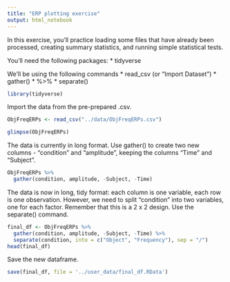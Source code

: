 ```yaml
---
title: "ERP plotting exercise"
output: html_notebook
---
```


In this exercise, you'll practice loading some files that have already been processed, creating summary statistics, and running simple statistical tests.

You'll need the following packages: 
* tidyverse

We'll be using the following commands
* read_csv (or "Import Dataset")
* gather()
* %>%
* separate()

```r
library(tidyverse)
```

Import the data from the pre-prepared .csv.

```r
ObjFreqERPs <- read_csv("../data/ObjFreqERPs.csv")
```

```r
glimpse(ObjFreqERPs)
```

The data is currently in long format. Use gather() to create two new columns - "condition" and "amplitude", keeping the columns "Time" and "Subject".

```r
ObjFreqERPs %>%
  gather(condition, amplitude, -Subject, -Time)
```

The data is now in long, tidy format: each column is one variable, each row is one observation. However, we need to split "condition" into two variables, one for each factor. Remember that this is a 2 x 2 design. Use the separate() command.

```r
final_df <- ObjFreqERPs %>%
  gather(condition, amplitude, -Subject, -Time) %>%
  separate(condition, into = c("Object", "Frequency"), sep = "/")
head(final_df)
```

Save the new dataframe.

```r
save(final_df, file = '../user_data/final_df.RData')
```
